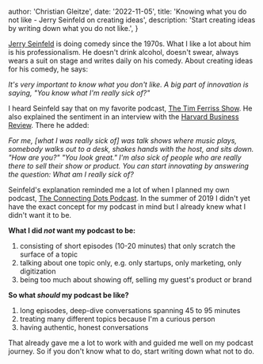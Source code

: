 
  author: 'Christian Gleitze',
  date: '2022-11-05',
  title: 'Knowing what you do not like - Jerry Seinfeld on creating ideas',
  description: 'Start creating ideas by writing down what you do not like.',
}


[Jerry Seinfeld](https://en.wikipedia.org/wiki/Jerry_Seinfeld) is doing comedy since the 1970s. What I like a lot about him is his professionalism. He doesn't drink alcohol, doesn't swear, always wears a suit on stage and writes daily on his comedy. About creating ideas for his comedy, he says:

_It's very important to know what you don't like. A big part of innovation is saying, "You know what I'm really sick of?"_

I heard Seinfeld say that on my favorite podcast, [The Tim Ferriss Show](https://tim.blog/2020/12/08/jerry-seinfeld/). He also explained the sentiment in an interview with the [Harvard Business Review](https://hbr.org/2017/01/lifes-work-jerry-seinfeld). There he added:

_For me, [what I was really sick of] was talk shows where music plays, somebody walks out to a desk, shakes hands with the host, and sits down. "How are you?" "You look great." I'm also sick of people who are really there to sell their show or product. You can start innovating by answering the question: What am I really sick of?_

Seinfeld's explanation reminded me a lot of when I planned my own podcast, [The Connecting Dots Podcast](https://linktr.ee/ConnectingDotsPod). In the summer of 2019 I didn't yet have the exact concept for my podcast in mind but I already knew what I didn't want it to be.

**What I did _not_ want my podcast to be:**

1.  consisting of short episodes (10-20 minutes) that only scratch the surface of a topic
2.  talking about one topic only, e.g. only startups, only marketing, only digitization
3.  being too much about showing off, selling my guest's product or brand

**So what _should_ my podcast be like?**

1.  long episodes, deep-dive conversations spanning 45 to 95 minutes
2.  treating many different topics because I'm a curious person
3.  having authentic, honest conversations

That already gave me a lot to work with and guided me well on my podcast journey. So if you don't know what to do, start writing down what not to do.
